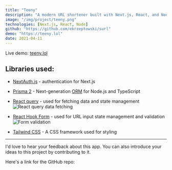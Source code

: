 ```yaml
---
title: "Teeny"
description: "A modern URL shortener built with Next.js, React, and Node.js."
image: "/img/project/teeny.png"
technologies: [Next.js, React, Node]
github: "https://github.com/ekrzeptowski/surl"
demo: "https://teeny.lol"
date: 2021-04-11
---
```



Live demo: [teeny.lol](https://teeny.lol)

## Libraries used:

- [NextAuth.js](https://next-auth.js.org/) - authentication for Next.js
- [Prisma 2](https://www.prisma.io/) - Next-generation [ORM](https://en.wikipedia.org/wiki/Object%E2%80%93relational_mapping) for Node.js and TypeScript

- [React query](https://react-query.tanstack.com/) - used for fetching data and state management
  ![React query data fetching](https://res.cloudinary.com/dn3ero0me/image/upload/v1618142939/blog/76TSHtdPQ5_zv8uln.gif)
- [React Hook Form](https://react-hook-form.com/) - used for URL input state management and validation
  ![Form validation](https://res.cloudinary.com/dn3ero0me/image/upload/v1618142465/blog/Ve8fTNwmD0_hechm1.gif)
- [Tailwind CSS](https://tailwindcss.com/) - A CSS framework used for styling

---

I'd love to hear your feedback about this app. You can also introduce your ideas to this project by contributing to it.

Here's a link for the GitHub repo:

<GithubRepo repo="ekrzeptowski/surl" />
